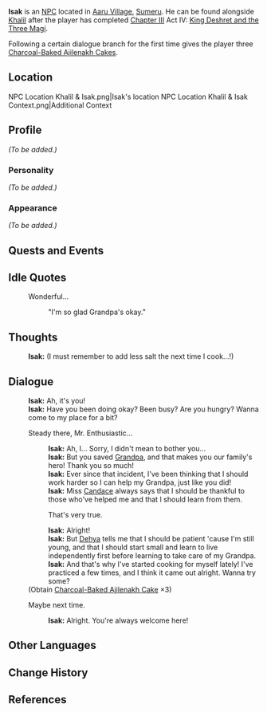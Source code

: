 {{Meta
<!-- Remove this template after adding the missing info -->
|missing_NPC_profile  = yes
}}
{{Character Infobox
|type             = NPC
|image            = NPC Isak.png
|region           = Sumeru
|affiliation      = 
|title            = 

|ancestry         = <!-- Clan/family -->
|father           = 
|mother           = 
|spouse           = 
|sibling          = 
|child            = 
|relative         = Khalil
|relativeNote     = Adopted grandfather

|voiceEN          = 
|voiceCN          = 
|voiceJP          = [http://amuleto.jp/talents/shimizuseira.html Shimizu Seira ({{ja|清水星来}})]<ref name="Shimizu Seira">Twitter: [https://twitter.com/shimizu__sei/status/1576402505650429954 JP VA Self Announcement]</ref>
|dialoguereward   = {{Card|Charcoal-Baked Ajilenakh Cake|3}}
}}
'''Isak''' is an [[NPC]] located in [[Aaru Village]], [[Sumeru]]. He can be found alongside [[Khalil]] after the player has completed [[Chapter III]] Act IV: [[King Deshret and the Three Magi]].

Following a certain dialogue branch for the first time gives the player three [[Charcoal-Baked Ajilenakh Cake]]s.

==Location==
<gallery>
NPC Location Khalil & Isak.png|Isak's location
NPC Location Khalil & Isak Context.png|Additional Context
</gallery>

==Profile==
<!-- Detailed story/lore information goes here.-->
''(To be added.)''

===Personality===
''(To be added.)''

===Appearance===
<!-- Keep appearance section short and concise. Limit to 2 paragraphs with 3-4 sentences each.-->
''(To be added.)''

==Quests and Events==
{{Quests and Events}}

==Idle Quotes==
{{Dialogue start}}
:{{DIcon|Idle}} Wonderful...
::{{A|VO Isak 01.ogg}} "I'm so glad Grandpa's okay."
{{Dialogue end}}

==Thoughts==
{{All Schemes to Know Explanation|name=Isak}}
{{Dialogue start}}
:{{A|VO Isak All Schemes to Know 01.ogg}} '''Isak:''' (I must remember to add less salt the next time I cook...!)
{{Dialogue end}}

==Dialogue==
{{Dialogue start}}
:'''Isak:''' Ah, it's you!
:'''Isak:''' Have you been doing okay? Been busy? Are you hungry? Wanna come to my place for a bit?
:{{DIcon}} Steady there, Mr. Enthusiastic...
::'''Isak:''' Ah, I... Sorry, I didn't mean to bother you...
::'''Isak:''' But you saved [[Khalil|Grandpa]], and that makes you our family's hero! Thank you so much!
::'''Isak:''' Ever since that incident, I've been thinking that I should work harder so I can help my Grandpa, just like you did!
::'''Isak:''' Miss [[Candace]] always says that I should be thankful to those who've helped me and that I should learn from them.
::{{DIcon|Reward}} That's very true.
::'''Isak:''' Alright!
::'''Isak:''' But [[Dehya]] tells me that I should be patient 'cause I'm still young, and that I should start small and learn to live independently first before learning to take care of my Grandpa.
::'''Isak:''' And that's why I've started cooking for myself lately! I've practiced a few times, and I think it came out alright. Wanna try some?
:;(Obtain [[Charcoal-Baked Ajilenakh Cake]] ×3)
:{{DIcon}} Maybe next time.
::'''Isak:''' Alright. You're always welcome here!
{{Dialogue end}}
<!--
==Trivia==
*
-->
==Other Languages==
{{Other Languages
|default_hidden = 1
|en      = Isak
|zhs     = 伊萨克
|zhs_rm  = Yísàkè
|zht     = 伊薩克
|zht_rm  = Yísàkè
|ja      = イザーク
|ja_rm   = Izaaku
|ko      = 이사크
|ko_rm   = Isakeu
|es      = Isak
|fr      = Isak
|ru      = Исаак
|th      = Isak
|vi      = Isak
|de      = Isak
|id      = Isak
|pt      = Isak
|tr      = Isak
|it      = Isak
}}

==Change History==
{{Change History|3.1}}

==References==
{{Reflist}}